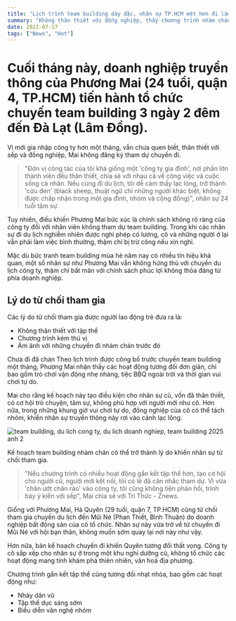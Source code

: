 ```yaml
---
title: "Lịch trình team building dày đặc, nhân sự TP.HCM mệt hơn đi làm"
summary: "Không thân thiết với đồng nghiệp, thấy chương trình nhàm chán hay từng tham dự chuyến đi kém hấp dẫn trước đó là những lý do được nhân sự đưa ra khi từ chối đi du lịch công ty."
date: 2022-07-17
tags: ["News", "Hot"]
---
```

>

# Cuối tháng này, doanh nghiệp truyền thông của Phương Mai (24 tuổi, quận 4, TP.HCM) tiến hành tổ chức chuyến team building 3 ngày 2 đêm đến Đà Lạt (Lâm Đồng).

Vì mới gia nhập công ty hơn một tháng, vẫn chưa quen biết, thân thiết với sếp và đồng nghiệp, Mai không đăng ký tham dự chuyến đi.

> "Đơn vị công tác của tôi khá giống một 'công ty gia đình', nơi phần lớn thành viên đều thân thiết, chia sẻ với nhau cả về công việc và cuộc sống cá nhân. Nếu cùng đi du lịch, tôi dễ cảm thấy lạc lõng, trở thành 'cừu đen' (black sheep, thuật ngữ chỉ những người khác biệt, không được chấp nhận trong một gia đình, nhóm và cộng đồng)", nhân sự 24 tuổi tâm sự.

Tuy nhiên, điều khiến Phương Mai bức xúc là chính sách không rõ ràng của công ty đối với nhân viên không tham dự team building. Trong khi các nhân sự đi du lịch nghiễm nhiên được nghỉ phép có lương, cô và những người ở lại vẫn phải làm việc bình thường, thậm chí bị trừ công nếu xin nghỉ.

Mặc dù bức tranh team building mùa hè năm nay có nhiều tín hiệu khả quan, một số nhân sự như Phương Mai vẫn không hứng thú với chuyến du lịch công ty, thậm chí bất mãn với chính sách phúc lợi không thỏa đáng từ phía doanh nghiệp.

## Lý do từ chối tham gia

Các lý do từ chối tham gia được người lao động trẻ đưa ra là:

- Không thân thiết với tập thể
- Chương trình kém thú vị
- Ám ảnh với những chuyến đi nhàm chán trước đó

Chưa đi đã chán
Theo lịch trình được công bố trước chuyến team building một tháng, Phương Mai nhận thấy các hoạt động tương đối đơn giản, chỉ bao gồm trò chơi vận động nhẹ nhàng, tiệc BBQ ngoài trời và thời gian vui chơi tự do.

Mai cho rằng kế hoạch này tạo điều kiện cho nhân sự cũ, vốn đã thân thiết, có cơ hội trò chuyện, tâm sự, không phù hợp với người mới như cô. Hơn nữa, trong những khung giờ vui chơi tự do, đồng nghiệp của cô có thể tách nhóm, khiến nhân sự truyền thông này rơi vào cảnh lạc lõng.

![team building, du lich cong ty, du lich doanh nghiep, team building 2025 anh 2](https://link_to_image.com)

Kế hoạch team building nhàm chán có thể trở thành lý do khiến nhân sự từ chối tham gia.

> "Nếu chương trình có nhiều hoạt động gắn kết tập thể hơn, tạo cơ hội cho người cũ, người mới kết nối, tôi có lẽ đã cân nhắc tham dự. Vì vừa 'chân ướt chân ráo' vào công ty, tôi cũng không tiện phản hồi, trình bày ý kiến với sếp", Mai chia sẻ với Tri Thức - Znews.

Giống với Phương Mai, Hà Quyên (29 tuổi, quận 7, TP.HCM) cũng từ chối tham gia chuyến du lịch đến Mũi Né (Phan Thiết, Bình Thuận) do doanh nghiệp bất động sản của cô tổ chức. Nhân sự này vừa trở về từ chuyến đi Mũi Né với hội bạn thân, không muốn sớm quay lại nơi này như vậy.

Hơn nữa, bản kế hoạch chuyến đi khiến Quyên tương đối thất vọng. Công ty cô sắp xếp cho nhân sự ở trong một khu nghỉ dưỡng cũ, không tổ chức các hoạt động mang tính khám phá thiên nhiên, văn hoá địa phương.

Chương trình gắn kết tập thể cũng tương đối nhạt nhòa, bao gồm các hoạt động như:

- Nhảy dân vũ
- Tập thể dục sáng sớm
- Biểu diễn văn nghệ nhóm
